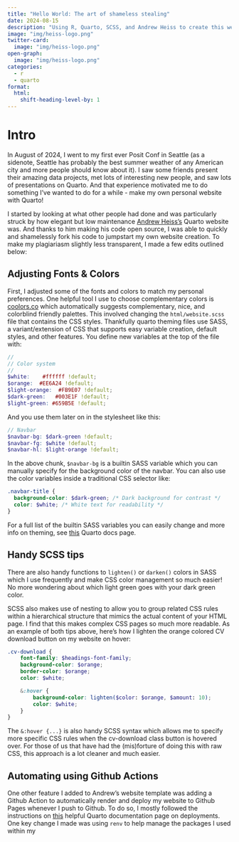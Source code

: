 ```yaml
---
title: "Hello World: The art of shameless stealing"
date: 2024-08-15
description: "Using R, Quarto, SCSS, and Andrew Heiss to create this website"
image: "img/heiss-logo.png"
twitter-card:
  image: "img/heiss-logo.png"
open-graph:
  image: "img/heiss-logo.png"
categories:
  - r
  - quarto
format:
  html:
    shift-heading-level-by: 1
---
```


# Intro

In August of 2024, I went to my first ever Posit Conf in Seattle (as a sidenote, Seattle has probably the best summer weather of any American city and more people should know about it). I saw some friends present their amazing data projects, met lots of interesting new people, and saw lots of presentations on Quarto. And that experience motivated me to do something I've wanted to do for a while - make my own personal website with Quarto!

I started by looking at what other people had done and was particularly struck by how elegant but low maintenance [Andrew Heiss's](https://www.andrewheiss.com/) Quarto website was. And thanks to him making his code open source, I was able to quickly and shamelessly fork his code to jumpstart my own website creation. To make my plagiariasm slightly less transparent, I made a few edits outlined below:


## Adjusting Fonts & Colors

First, I adjusted some of the fonts and colors to match my personal preferences. One helpful tool I use to choose complementary colors is [coolors.co](https://coolors.co/) which automatically suggests complementary, nice, and colorblind friendly palettes. This involved changing the `html/website.scss` file that contains the CSS styles. Thankfully quarto theming files use SASS, a variant/extension of CSS that supports easy variable creation, default styles, and other features. You define new variables at the top of the file with:

```scss
//
// Color system
//
$white:    #ffffff !default;
$orange:  #EE6A24 !default;
$light-orange:  #FB9E07 !default;
$dark-green:   #003E1F !default;
$light-green: #659B5E !default;
```

And you use them later on in the stylesheet like this:

```scss
// Navbar
$navbar-bg: $dark-green !default;
$navbar-fg: $white !default;
$navbar-hl: $light-orange !default;

```

In the above chunk, `$navbar-bg` is a builtin SASS variable which you can manually specify for the background color of the navbar. You can also use the color variables inside a traditional CSS selector like:

```scss
.navbar-title {
  background-color: $dark-green; /* Dark background for contrast */
  color: $white; /* White text for readability */
}

```

For a full list of the builtin SASS variables you can easily change and more info on theming, see [this](https://quarto.org/docs/output-formats/html-themes.html#sass-variables) Quarto docs page.


## Handy SCSS tips

There are also handy functions to `lighten()` or `darken()` colors in SASS which I use frequently and make CSS color management so much easier! No more wondering about which light green goes with your dark green color.

SCSS also makes use of nesting to allow you to group related CSS rules within a hierarchical structure that mimics the actual content of your HTML page. I find that this makes complex CSS pages so much more readable. As an example of both tips above, here's how I lighten the orange colored CV download button on my website on hover:

```scss
.cv-download {
    font-family: $headings-font-family;
    background-color: $orange;
    border-color: $orange;
    color: $white;

    &:hover {
        background-color: lighten($color: $orange, $amount: 10);
        color: $white;
    }
}
```

The `&:hover {...}` is also handy SCSS syntax which allows me to specify more specific CSS rules when the cv-download class button is hovered over. For those of us that have had the (mis)forture of doing this with raw CSS, this approach is a lot cleaner and much easier.

## Automating using Github Actions

One other feature I added to Andrew's website template was adding a Github Action to automatically render and deploy my website to Github Pages whenever I push to Github. To do so, I mostly followed the instructions on [this](https://quarto.org/docs/publishing/github-pages.html#github-action) helpful Quarto documentation page on deployments. One key change I made was using `renv` to help manage the packages I used within my
